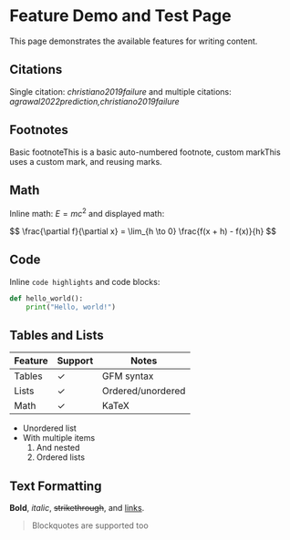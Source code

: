 # Feature Demo and Test Page

This page demonstrates the available features for writing content.

## Citations

Single citation: <Cite>christiano2019failure</Cite> and multiple citations: <Cite>agrawal2022prediction,christiano2019failure</Cite>

## Footnotes

Basic footnote<Footnote>This is a basic auto-numbered footnote</Footnote>, custom mark<Footnote mark="*">This uses a custom mark</Footnote>, and reusing marks<Footnote mark="*" />.

## Math

Inline math: $E = mc^2$ and displayed math:

$$
\frac\{\partial f}\{\partial x} = \lim_\{h \to 0} \frac\{f(x + h) - f(x)}\{h}
$$

## Code

Inline `code highlights` and code blocks:

```python
def hello_world():
    print("Hello, world!")
```

## Tables and Lists

| Feature | Support | Notes             |
| ------- | ------- | ----------------- |
| Tables  | ✓       | GFM syntax        |
| Lists   | ✓       | Ordered/unordered |
| Math    | ✓       | KaTeX             |

- Unordered list
- With multiple items
  1. And nested
  2. Ordered lists

## Text Formatting

**Bold**, _italic_, ~~strikethrough~~, and [links](https://example.com).

> Blockquotes are supported too
